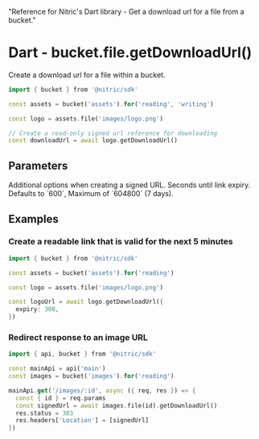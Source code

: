   "Reference for Nitric's Dart library - Get a download url for a file from a bucket."

# Dart - bucket.file.getDownloadUrl()

Create a download url for a file within a bucket.

```dart
import { bucket } from '@nitric/sdk'

const assets = bucket('assets').for('reading', 'writing')

const logo = assets.file('images/logo.png')

// Create a read-only signed url reference for downloading
const downloadUrl = await logo.getDownloadUrl()
```

## Parameters

<Properties>
  <Property name="options" type="SignUrlOptions">
    Additional options when creating a signed URL.
    <Properties nested>
      <Property name="expiry" optional type="number">
        Seconds until link expiry. Defaults to `600`, Maximum of `604800` (7
        days).
      </Property>
    </Properties>
  </Property>
</Properties>

## Examples

### Create a readable link that is valid for the next 5 minutes

```dart
import { bucket } from '@nitric/sdk'

const assets = bucket('assets').for('reading')

const logo = assets.file('images/logo.png')

const logoUrl = await logo.getDownloadUrl({
  expiry: 300,
})
```

### Redirect response to an image URL

```dart
import { api, bucket } from '@nitric/sdk'

const mainApi = api('main')
const images = bucket('images').for('reading')

mainApi.get('/images/:id', async ({ req, res }) => {
  const { id } = req.params
  const signedUrl = await images.file(id).getDownloadUrl()
  res.status = 303
  res.headers['Location'] = [signedUrl]
})
```
